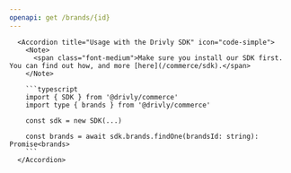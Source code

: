 ```yaml
---
openapi: get /brands/{id}
---
```


      <Accordion title="Usage with the Drivly SDK" icon="code-simple">
        <Note>
          <span class="font-medium">Make sure you install our SDK first. You can find out how, and more [here](/commerce/sdk).</span>
        </Note>

        ```typescript
        import { SDK } from '@drivly/commerce'
        import type { brands } from '@drivly/commerce'

        const sdk = new SDK(...)

        const brands = await sdk.brands.findOne(brandsId: string): Promise<brands>
        ```
      </Accordion>
